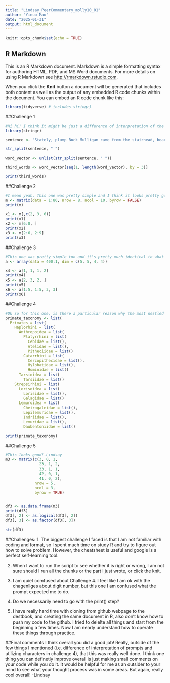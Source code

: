 ```yaml
---
title: "Lindsay_PeerCommentary_molly10_01"
author: "Yinuo Mao"
date: "2025-01-31"
output: html_document
---
```


```r
knitr::opts_chunk$set(echo = TRUE)
```

## R Markdown

This is an R Markdown document. Markdown is a simple formatting syntax for authoring HTML, PDF, and MS Word documents. For more details on using R Markdown see <http://rmarkdown.rstudio.com>.

When you click the **Knit** button a document will be generated that includes both content as well as the output of any embedded R code chunks within the document. You can embed an R code chunk like this:

```r
library(tidyverse) # includes stringr)
```

##Challenge 1

```r
#Hi hi! I think it might be just a difference of interpretation of the prompt (as in, you interpreted this as "Stately" being the first word, while I interpreted this as "Buck" being the first word). I think it's fine and valid and it's not like it's truly graded anyways just something to note! Anyways I think the code itself looks good but you should probably annotate your code as you go!-Lindsay
library(stringr)

sentence <- "Stately, plump Buck Mulligan came from the stairhead, bearing a bowl of lather on which a mirror and a razor lay crossed."

str_split(sentence, " ")

word_vector <- unlist(str_split(sentence, " "))

third_words <- word_vector[seq(1, length(word_vector), by = 3)]

print(third_words)
```

##Challenge 2

```r
#I mean yeah. This one was pretty simple and I think it looks pretty good and almost identical to what I did. -Lindsay
m <- matrix(data = 1:80, nrow = 8, ncol = 10, byrow = FALSE)
print(m)

x1 <- m[,c(2, 3, 6)]
print(x1)
x2 <- m[6:8, ]
print(x2)
x3 <- m[2:6, 2:9]
print(x3)
```
##Challenge 3

```r
#This one was pretty simple too and it's pretty much identical to what I did. Good job!-Lindsay
a <- array(data = 400:1, dim = c(5, 5, 4, 4))

x4 <- a[1, 1, 1, 2]
print(x4)
x5 <- a[2, 3, 2, ]
print(x5)
x6 <- a[1:5, 1:5, 3, 3]
print(x6)
```

##Challenge 4

```r
#Ok so for this one, is there a particular reason why the most nestled items (i.e. Cebidae, Atelidae, Pitheciidae, etc.) are also =list()? This changes the format of your final product so the lists will no longer show =list() but instead by setting Cebidae, Atelidae, etc. as characters using "", you just get Cebidae, etc. Sorry if this doesn't make sense but I would just play around with it a little.-Lindsay
primate_taxonomy <- list(
  Primates = list(
    Haplorhini = list(
      Anthropoidea = list(
        Platyrrhini = list(
          Cebidae = list(),
          Atelidae = list(),
          Pitheciidae = list()
        Catarrhini = list(
          Cercopithecidae = list(),
          Hylobatidae = list(),
          Hominidae = list()
      Tarsioidea = list(
        Tarsiidae = list()
    Strepsirhini = list(
      Lorisoidea = list(
        Lorisidae = list(),
        Galagidae = list()
      Lemuroidea = list(
        Cheirogaleidae = list(),
        Lepilemuridae = list(),
        Indriidae = list(),
        Lemuridae = list(),
        Daubentoniidae = list()

print(primate_taxonomy)
```

##Challenge 5

```r
#This looks good!-Lindsay
m3 <- matrix(c(3, 0, 1,
               23, 1, 2,
               33, 1, 1,
               42, 0, 1,
               41, 0, 2),
             nrow = 5,
             ncol = 3,
             byrow = TRUE)


df3 <- as.data.frame(m3)
print(df3)
df3[, 2] <- as.logical(df3[, 2])
df3[, 3] <- as.factor(df3[, 3])

str(df3)
```

##Challenges:
1. The biggest challenge I faced is that I am not familiar with coding and format, so I spent much time on study R and try to figure out how to solve problem. However, the cheatsheet is useful and google is a perfect self-learning tool.

2. When I want to run the script to see whether it is right or wrong, I am not sure should I run all the chunks or the part I just wrote, or click the knit.

3. I am quiet comfused about Challenge 4. I feel like I am ok with the chagenllges about digit number, but this one I am confused what the prompt expected me to do.

4. Do we necessarily need to go with the print() step?

5. I have really hard time with cloning from github webpage to the destbook, and creating the same document in R, also don't know how to push my code to the github. I tried to delelte all things and start from the beginning a few times. Now I am nearly understand how to operate these things through practice.

##Final comments
I think overall you did a good job! Really, outside of the few things I mentioned (i.e. difference of interpretation of prompts and utilizing characters in challenge 4), that this was really well done. I think one thing you can definetly improve overall is just making small comments on your code while you do it. It would be helpful for me as an outsider to your mind to see what your thought process was in some areas. But again, really cool overall!
-Lindsay
